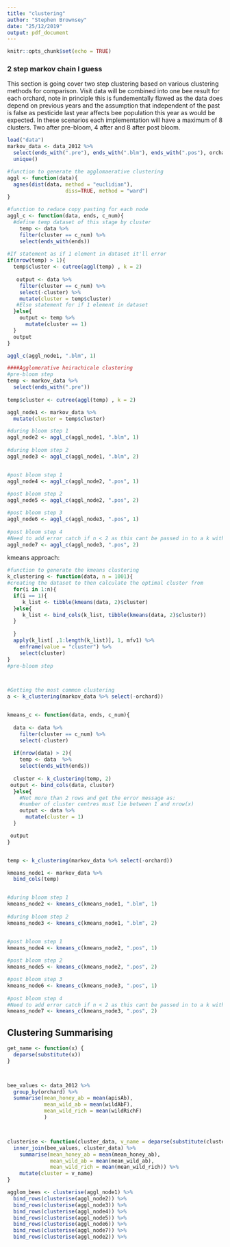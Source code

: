 ```yaml
---
title: "clustering"
author: "Stephen Brownsey"
date: "25/12/2019"
output: pdf_document
---
```


```r
knitr::opts_chunk$set(echo = TRUE)
```

### 2 step markov chain I guess
This section is going cover two step clustering based on various clustering methods for comparison.
Visit data will be combined into one bee result for each orchard, note in principle this is fundementally flawed as the data does depend on previous years and the assumption that independent of the past is false as pesticide last year affects bee population this year as would be expected. In these scenarios each implementation will have a maximum of 8 clusters. Two after pre-bloom, 4 after and 8 after post bloom.
```r
load("data")
markov_data <- data_2012 %>%
  select(ends_with(".pre"), ends_with(".blm"), ends_with(".pos"), orchard) %>%
  unique()

#function to generate the agglomaerative clustering
aggl <- function(data){
  agnes(dist(data, method = "euclidian"), 
                   diss=TRUE, method = "ward")
}

#function to reduce copy pasting for each node
aggl_c <- function(data, ends, c_num){
  #define temp dataset of this stage by cluster
    temp <- data %>%
    filter(cluster == c_num) %>%
    select(ends_with(ends))
    
#If statement as if 1 element in dataset it'll error    
if(nrow(temp) > 1){
  temp$cluster <- cutree(aggl(temp) , k = 2)
  
   output <- data %>% 
    filter(cluster == c_num) %>%
    select(-cluster) %>%
    mutate(cluster = temp$cluster)
   #Else statement for if 1 element in dataset
  }else{
    output <- temp %>%
      mutate(cluster == 1)
  }
  output
}

aggl_c(aggl_node1, ".blm", 1)

####Agglomerative heirachicale clustering
#pre-bloom step
temp <- markov_data %>%
  select(ends_with(".pre"))
  
temp$cluster <- cutree(aggl(temp) , k = 2)

aggl_node1 <- markov_data %>% 
  mutate(cluster = temp$cluster)

#during bloom step 1
aggl_node2 <- aggl_c(aggl_node1, ".blm", 1)
  
#during bloom step 2
aggl_node3 <- aggl_c(aggl_node1, ".blm", 2)


#post bloom step 1
aggl_node4 <- aggl_c(aggl_node2, ".pos", 1)
  
#post bloom step 2
aggl_node5 <- aggl_c(aggl_node2, ".pos", 2)

#post bloom step 3
aggl_node6 <- aggl_c(aggl_node3, ".pos", 1)
  
#post bloom step 4
#Need to add error catch if n < 2 as this cant be passed in to a k with 2
aggl_node7 <- aggl_c(aggl_node3, ".pos", 2)
```

kmeans approach:

```r
#function to generate the kmeans clustering
k_clustering <- function(data, n = 1001){
#creating the dataset to then calculate the optimal cluster from  
  for(i in 1:n){
  if(i == 1){
     k_list <- tibble(kmeans(data, 2)$cluster)
  }else{
     k_list <- bind_cols(k_list, tibble(kmeans(data, 2)$cluster))
  }
  
  }
  apply(k_list[ ,1:length(k_list)], 1, mfv1) %>% 
    enframe(value = "cluster") %>%
    select(cluster)
}
#pre-bloom step



#Getting the most common clustering 
a <- k_clustering(markov_data %>% select(-orchard))


kmeans_c <- function(data, ends, c_num){
  
  data <- data %>%
    filter(cluster == c_num) %>%
    select(-cluster)
  
  if(nrow(data) > 2){
    temp <- data  %>%
    select(ends_with(ends))
  
  cluster <- k_clustering(temp, 2)
 output <- bind_cols(data, cluster)
  }else{
    #Not more than 2 rows and get the error message as:
    #number of cluster centres must lie between 1 and nrow(x)
    output <- data %>%
      mutate(cluster = 1)
  }

 output
}


temp <- k_clustering(markov_data %>% select(-orchard))

kmeans_node1 <- markov_data %>% 
  bind_cols(temp)


#during bloom step 1
kmeans_node2 <- kmeans_c(kmeans_node1, ".blm", 1)
  
#during bloom step 2
kmeans_node3 <- kmeans_c(kmeans_node1, ".blm", 2)


#post bloom step 1
kmeans_node4 <- kmeans_c(kmeans_node2, ".pos", 1)
  
#post bloom step 2
kmeans_node5 <- kmeans_c(kmeans_node2, ".pos", 2)

#post bloom step 3
kmeans_node6 <- kmeans_c(kmeans_node3, ".pos", 1)
  
#post bloom step 4
#Need to add error catch if n < 2 as this cant be passed in to a k with 2
kmeans_node7 <- kmeans_c(kmeans_node3, ".pos", 2)
```

## Clustering Summarising

```r
get_name <- function(x) {
  deparse(substitute(x))
}



bee_values <- data_2012 %>%
  group_by(orchard) %>%
  summarise(mean_honey_ab = mean(apisAb),
            mean_wild_ab = mean(wildAbF),
            mean_wild_rich = mean(wildRichF)
            )



clusterise <- function(cluster_data, v_name = deparse(substitute(cluster_data))){
  inner_join(bee_values, cluster_data) %>%
    summarise(mean_honey_ab = mean(mean_honey_ab),
              mean_wild_ab = mean(mean_wild_ab),
              mean_wild_rich = mean(mean_wild_rich)) %>%
    mutate(cluster = v_name)
}

agglom_bees <- clusterise(aggl_node1) %>%
  bind_rows(clusterise(aggl_node2)) %>%
  bind_rows(clusterise(aggl_node3)) %>%
  bind_rows(clusterise(aggl_node4)) %>%
  bind_rows(clusterise(aggl_node5)) %>%
  bind_rows(clusterise(aggl_node6)) %>%
  bind_rows(clusterise(aggl_node7)) %>%
  bind_rows(clusterise(aggl_node2)) %>%


```